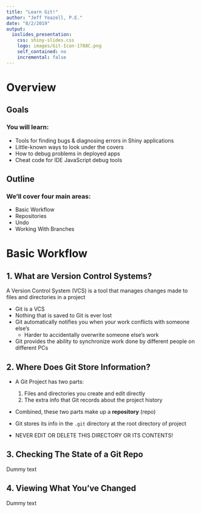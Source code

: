 ```yaml
---
title: "Learn Git!"
author: "Jeff Yeazell, P.E."
date: "8/2/2019"
output: 
  ioslides_presentation:
    css: shiny-slides.css
    logo: images/Git-Icon-1788C.png
    self_contained: no
    incremental: false
---
```


# Overview

## Goals 

### You will learn:

- Tools for finding bugs & diagnosing errors in Shiny applications
- Little-known ways to look under the covers 
- How to debug problems in deployed apps
- Cheat code for IDE JavaScript debug tools

## Outline

### We'll cover four main areas:

- Basic Workflow
- Repositories 
- Undo
- Working With Branches

# Basic Workflow

## 1. What are Version Control Systems?

A Version Control System (VCS) is a tool that manages changes made to files and directories in a project

* Git is a VCS
* Nothing that is saved to Git is ever lost
* Git automatically notifies you when your work conflicts with someone else's
    + Harder to accidentally overwrite someone else's work
* Git provides the ability to synchronize work done by different people on different PCs

## 2. Where Does Git Store Information?

* A Git Project has two parts:

    1. Files and directories you create and edit directly
    2. The extra info that Git records about the project history
* Combined, these two parts make up a __repository__ (repo)
* Git stores its info in the `.git` directory at the root directory of project
* NEVER EDIT OR DELETE THIS DIRECTORY OR ITS CONTENTS!

## 3. Checking The State of a Git Repo

Dummy text

## 4. Viewing What You've Changed

Dummy text
